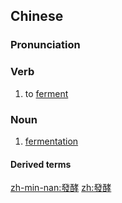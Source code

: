 {{also|发酵}}
==Chinese==
{{zh-forms|s=发酵}}

===Pronunciation===
{{zh-pron
|m=fā酵
|c=faat3 gaau3
|mn=hoat-kàⁿ
|cat=v,n
}}

===Verb===
{{zh-verb}}

# to [[ferment]]

===Noun===
{{zh-noun}}

# [[fermentation]]

====Derived terms====
{{zh-der|發酵乳:fājiàorǔ, fāxiàorǔ}}

[[zh-min-nan:發酵]]
[[zh:發酵]]